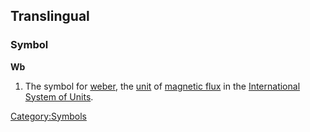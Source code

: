==Translingual==
===Symbol===
'''Wb'''

#The symbol for [[weber]], the [[unit]] of [[magnetic flux]] in the [[International System of Units]].

[[Category:Symbols]]
